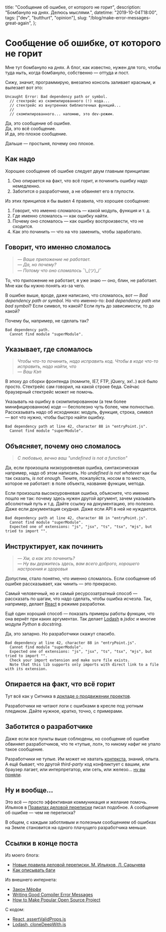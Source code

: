 
  title: "Сообщение об ошибке, от которого не горит",
  description: "Бомбануло на днях. Делюсь мыслями.",
  datetime: "2019-10-04T18:00",
  tags: ["dev", "butthurt", "opinion"],
  slug: "/blog/make-error-messages-great-again",
};

# Сообщение об ошибке, от которого не горит

Мне тут бомбануло на днях. А блог, как известно, нужен для того, чтобы туда ныть, когда бомбануло, собственно — оттуда и пост.

Сижу, значит, программирую, внезапно консоль заливает красным, и вылезает вот это:

```
Uncaught Error: Bad dependency path or symbol.
  // стектрейс из скомпилированного (!) кода...
  // стектрейс из внутренних библиотечных функций...
  //
  // скомпилированного... напомню, это dev-режим.
```

Да, это сообщение об ошибке.<br />
Да, это всё сообщение.<br />
И да, это плохое сообщение.

Дальше — простыня, почему оно плохое.

## Как надо

Хорошее сообщение об ошибке следует двум главным принципам:

1. Оно опирается на факт, что всё горит, и починить ошибку надо немедленно.
1. Заботится о разработчике, а не обвиняет его в глупости.

Из этих принципов я бы вывел 4 правила, что хорошее сообщение:

1. Говорит, что именно сломалось — какой модуль, функция и т. д.
1. Где именно сломалось — как ошибку найти.
1. Почему оно сломалось — как ошибку воспроизвести, что не сходится.
1. Как это починить — что на что заменить, чтобы заработало.

## Говорит, что именно сломалось

> _— Ваше приложение не работает.<br />— Да, но почему?<br />— Потому что оно сломалось_ ¯\\\_(ツ)\_/¯

То, что приложение не работает, я уже знаю — оно, блин, не работает. Мне как бы нужно понять из-за чего.

В ошибке выше, вроде, даже написано, что сломалось, вот — _Bad dependency path or symbol_. Но что именно-то: _bad dependency path_ или _bad symbol_? Если символ, то какой? Если путь до зависимости, то до какой?

<Picture
  src="/img/blog/dora.jpg"
  alt="Мем «Помогите Даше»"
  caption="Помогите Даше переписать это сообщение"
/>

Почему бы, например, не сделать так?

```
Bad dependency path.
  Cannot find module "superModule".
```

## Указывает, где сломалось

> _Чтобы что-то починить, надо исправить код. Чтобы в коде что-то исправить, надо найти, что<br />— Ваш Кэп_

В эпоху до сборки фронтенда (помните, IE7, FTP, jQuery, эх!..) всё было просто. Стектрейс сам говорил, на какой строке беда. Сейчас браузерный стектрейс может не помочь.

Указывать на ошибку в скомпилированном (а тем более минифицированном) коде — бесполезно чуть более, чем полностью. Рассказывать надо об исходниках: модуль, функция, строка, символ — вот что нужно, чтобы быстро найти ошибку.

```
Bad dependency path at line 42, character 88 in "entryPoint.js".
  Cannot find module "superModule".
```

## Объясняет, почему оно сломалось

> _С любовью, вечно ваш "undefined is not a function"_

Да, если произошла низкоуровневая ошибка, синтаксическая например, надо об этом написать. Но _undefined is not whatever_ как бы так сказать, _is not enough_. Ткните, пожалуйста, носом в то место, которое не работает: в поле объекта, название функции, метода.

Если произошла высокоуровневая ошибка, объясните, что именно пошло не так: почему здесь нужен другой аргумент, зачем указывать абсолютный путь и т.д. Дайте ссылку на документацию, это полезно. Даже если документация скудная. Даже если API в ней не нуждается.

```
Bad dependency path at line 42, character 88 in "entryPoint.js".
  Cannot find module "superModule".
  Expected one of extensions: "js", "jsx", "ts", "tsx", "mjs", but tried to import "".
```

## Инструктирует, как починить

> _— Хм, а как это починить?<br />— Ну вы держитесь здесь, вам всего доброго, хорошего настроения и здоровья_

Допустим, стало понятно, что именно сломалось. Если сообщение об ошибке рассказывает, как чинить — это прекрасно.

Самый человечный, но и самый ресурсозатратный способ — рассказать по шагам, что надо сделать, чтобы ошибка исчезла. Так, например, делает [React](https://github.com/facebook/react/blob/master/packages/react-dom/src/shared/assertValidProps.js) в режиме разработки.

Ещё один хороший способ — показать примеры работы функции, что она вернёт при каких аргументах. Так делает [Lodash](https://github.com/lodash/lodash/blob/master/cloneDeepWith.js) в _jsdoc_ и многие модули _Python_ в _docstring_.

Да, это запарно. Но разработчики скажут спасибо.

```
Bad dependency at line 42, character 88 in "entryPoint.js".
  Cannot find module "superModule".
  Expected one of extensions: "js", "jsx", "ts", "tsx", "mjs", but tried to import "".
  Check your import extension and make sure file exists.
  Note that this lib supports only imports with direct link to a file with its extension.
```

## Опирается на факт, что всё горит

Тут всё как у Ситника в [докладе о продвижении проектов](https://slides.com/ai/promote#/35).

<Picture
  src="/img/blog/this-is-fine.jpg"
  alt="Мем «This is fine!"
  caption="This is fine!"
  cite="https://www.inverse.com/article/19181-kc-green-this-is-fine-dog-meme-this-is-not-fine-kickstarter"
/>

Разработчики не читают логи с ошибками в кресле под уютным пледиком. Дайте нужное, кратко, точно, с примерами.

## Заботится о разработчике

Даже если все пункты выше соблюдены, но сообщение об ошибке обвиняет разработчиков, что те «тупые, лол», то никому нафиг не упало такое сообщение.

Разработчики не тупые. Им может не хватать [контекста](https://calebmer.com/2019/07/01/writing-good-compiler-error-messages.html), знаний, опыта. А ещё бывает, что другой _third-party_ код конфликтует с вашим, или браузер лагает, или интерпретатор, или сеть, или железо… [ну вы поняли](https://ru.wikipedia.org/wiki/Закон_Мерфи).

## Ну и вообще…

Это всё — просто эффективная коммуникация и желание помочь. Ильяхов в [Правилах деловой переписки](/blog/new-work-communication-spec/) писал подобное. А сообщение об ошибке — чем не переписка?

В общем, с каждым заботливым и полезным сообщением об ошибках на Земле становится на одного плачущего разработчика меньше.

## Ссылки в конце поста

Из моего блога:

- [Новые правила деловой переписки. М. Ильяхов, Л. Сарычева](/blog/new-work-communication-spec/)
- [Как описывать баги](/blog/cant-reproduce/)

Из внешнего интернета:

- [Закон Мёрфи](https://ru.wikipedia.org/wiki/Закон_Мерфи)
- [Writing Good Compiler Error Messages](https://calebmer.com/2019/07/01/writing-good-compiler-error-messages.html)
- [How to Make Popular Open Source Project](https://slides.com/ai/promote)

С кодом:

- [React, assertValidProps.js](https://github.com/facebook/react/blob/master/packages/react-dom/src/shared/assertValidProps.js)
- [Lodash, cloneDeepWith.js](https://github.com/lodash/lodash/blob/master/cloneDeepWith.js)
